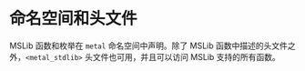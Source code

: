 # 命名空间和头文件

<OrigninalPDF title="6.1 Namespace and Header Files" />

MSLib 函数和枚举在 `metal` 命名空间中声明。除了 MSLib 函数中描述的头文件之外，`<metal_stdlib>` 头文件也可用，并且可以访问 MSLib 支持的所有函数。
